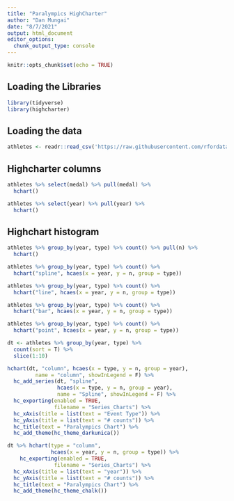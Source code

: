 ```yaml
---
title: "Paralympics HighCharter"
author: "Dan Mungai"
date: "8/7/2021"
output: html_document
editor_options: 
  chunk_output_type: console
---
```


```r
knitr::opts_chunk$set(echo = TRUE)
```

## Loading the Libraries
```r
library(tidyverse)
library(highcharter)
```

## Loading the data
```r
athletes <- readr::read_csv('https://raw.githubusercontent.com/rfordatascience/tidytuesday/master/data/2021/2021-08-03/athletes.csv')

```

## Highcharter columns
```r
athletes %>% select(medal) %>% pull(medal) %>% 
  hchart()

athletes %>% select(year) %>% pull(year) %>% 
  hchart()
```

## Highchart histogram
```r
athletes %>% group_by(year, type) %>% count() %>% pull(n) %>% 
  hchart()
```

```r
athletes %>% group_by(year, type) %>% count() %>% 
  hchart("spline", hcaes(x = year, y = n, group = type))
```

```r
athletes %>% group_by(year, type) %>% count() %>% 
  hchart("line", hcaes(x = year, y = n, group = type))
```

```r
athletes %>% group_by(year, type) %>% count() %>% 
  hchart("bar", hcaes(x = year, y = n, group = type))
```

```r
athletes %>% group_by(year, type) %>% count() %>% 
  hchart("point", hcaes(x = year, y = n, group = type))
```

```r
dt <- athletes %>% group_by(year, type) %>%
  count(sort = T) %>% 
  slice(1:10)

hchart(dt, "column", hcaes(x = type, y = n, group = year), 
         name = "column", showInLegend = F) %>% 
  hc_add_series(dt, "spline", 
                hcaes(x = type, y = n, group = year), 
                name = "Spline", showInLegend = F) %>% 
  hc_exporting(enabled = TRUE, 
               filename = "Series_Charts") %>%
  hc_xAxis(title = list(text = "Event Type")) %>%
  hc_yAxis(title = list(text = "# counts")) %>% 
  hc_title(text = "Paralympics Chart") %>% 
  hc_add_theme(hc_theme_darkunica())
```


```r
dt %>% hchart(type = "column", 
              hcaes(x = year, y = n, group = type)) %>% 
    hc_exporting(enabled = TRUE, 
               filename = "Series_Charts") %>%
  hc_xAxis(title = list(text = "year")) %>%
  hc_yAxis(title = list(text = "# counts")) %>% 
  hc_title(text = "Paralympics Chart") %>% 
  hc_add_theme(hc_theme_chalk())
```

